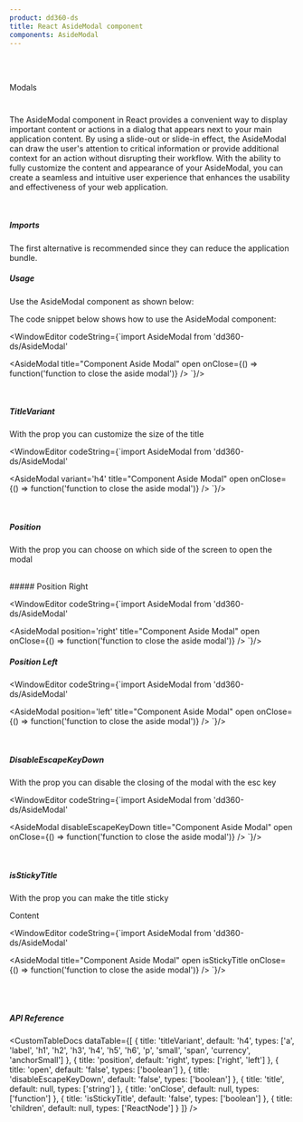 ```yaml
---
product: dd360-ds
title: React AsideModal component
components: AsideModal
---
```


<br id='top' />
<br />

<Label>Modals</Label>

# <HeaderDocCustom title="AsideModal" pathUrl="modals-asidemodal--aside-modal" />


The AsideModal component in React provides a convenient way to display important content or actions in a dialog that appears next to your main application
content. By using a slide-out or slide-in effect, the AsideModal can draw the user's attention to critical information or provide additional context for an
action without disrupting their workflow. With the ability to fully customize the content and appearance of your AsideModal, you can create a seamless and
intuitive user experience that enhances the usability and effectiveness of your web application.

<br />

##### <span name="floating-nav">Imports</span>

The first alternative is recommended since they can reduce the application bundle.

<WindowEditor codeString="import AsideModal from 'dd360-ds/AsideModal'" />

<WindowEditor codeString="import { AsideModal } from 'dd360-ds'" />

##### <span name="floating-nav">Usage</span>

Use the AsideModal component as shown below:

<Playground>
    <AsideModalCustom />
</Playground>

The code snippet below shows how to use the AsideModal component:

<WindowEditor
  codeString={`import AsideModal from 'dd360-ds/AsideModal'

<AsideModal 
    title="Component Aside Modal" 
    open
    onClose={() => function('function to close the aside modal')} 
/>
`}/>

<br />

##### <span name="floating-nav">TitleVariant</span>

With the prop <TagDocs text='titleVariant' /> you can customize the size of the title

<Playground>
    <AsideModalCustom haveVariants={true} />
</Playground>

<WindowEditor
  codeString={`import AsideModal from 'dd360-ds/AsideModal'

<AsideModal 
    variant='h4' 
    title="Component Aside Modal" 
    open
    onClose={() => function('function to close the aside modal')} 
/>
`}/>

<br />

##### <span name="floating-nav">Position</span>

With the prop <TagDocs text='position' /> you can choose on which side of the screen to open the modal

<br />
##### Position Right

<Playground>
    <AsideModalCustom positionAsideModal="right" />
</Playground>

<WindowEditor
  codeString={`import AsideModal from 'dd360-ds/AsideModal'

<AsideModal 
    position='right' 
    title="Component Aside Modal" 
    open
    onClose={() => function('function to close the aside modal')}
/>
`}/>

##### Position Left

<Playground>
    <AsideModalCustom positionAsideModal="left" />
</Playground>

<WindowEditor
  codeString={`import AsideModal from 'dd360-ds/AsideModal'

<AsideModal 
    position='left' 
    title="Component Aside Modal" 
    open
    onClose={() => function('function to close the aside modal')}
/>
`}/>

<br />

##### <span name="floating-nav">DisableEscapeKeyDown</span>

With the prop <TagDocs text='disableEscapeKeyDown' /> you can disable the closing of the modal with the esc key

<Playground>
    <AsideModalCustom propsCustom={{ disableEscapeKeyDown: true }} />
</Playground>

<WindowEditor
  codeString={`import AsideModal from 'dd360-ds/AsideModal'

<AsideModal 
    disableEscapeKeyDown 
    title="Component Aside Modal" 
    open
    onClose={() => function('function to close the aside modal')}
/>
`}/>

<br />

##### <span name="floating-nav">isStickyTitle</span>

With the prop <TagDocs text='IsStickyTitle' /> you can make the title sticky

<Playground>
    <AsideModalCustom title="Component Aside Modal" isStickyTitle>
        <div style={{ padding: '20px', height: '1200px' }}>
            <p>Content</p>
        </div>
    </AsideModalCustom>
</Playground>

<WindowEditor
  codeString={`import AsideModal from 'dd360-ds/AsideModal'

<AsideModal 
    title="Component Aside Modal" 
    open
    isStickyTitle
    onClose={() => function('function to close the aside modal')}
/>
`}/>


<br />
<br />

##### <span name="floating-nav">API Reference</span>

<CustomTableDocs
    dataTable={[
        { title: 'titleVariant', default: 'h4', types: ['a', 'label', 'h1', 'h2', 'h3', 'h4', 'h5', 'h6', 'p', 'small', 'span', 'currency', 'anchorSmall'] },
        { title: 'position', default: 'right', types: ['right', 'left'] },
        { title: 'open', default: 'false', types: ['boolean'] },
        { title: 'disableEscapeKeyDown', default: 'false', types: ['boolean'] },
        { title: 'title', default: null, types: ['string'] },
        { title: 'onClose', default: null, types: ['function'] },
        { title: 'isStickyTitle', default: 'false', types: ['boolean'] },
        { title: 'children', default: null, types: ['ReactNode'] }
    ]}
/>

<AlertReactKnowledge />

<BackAndForwardController />